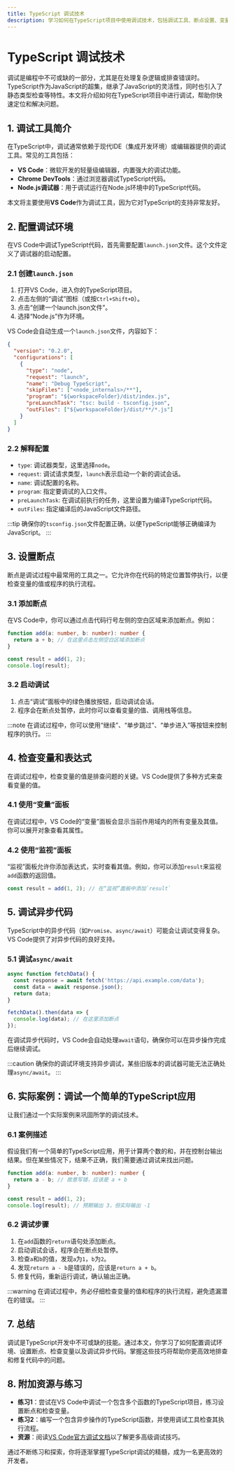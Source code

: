 ```yaml
---
title: TypeScript 调试技术
description: 学习如何在TypeScript项目中使用调试技术，包括调试工具、断点设置、变量检查等，帮助初学者快速掌握调试技巧。
---
```


# TypeScript 调试技术

调试是编程中不可或缺的一部分，尤其是在处理复杂逻辑或排查错误时。TypeScript作为JavaScript的超集，继承了JavaScript的灵活性，同时也引入了静态类型检查等特性。本文将介绍如何在TypeScript项目中进行调试，帮助你快速定位和解决问题。

## 1. 调试工具简介

在TypeScript中，调试通常依赖于现代IDE（集成开发环境）或编辑器提供的调试工具。常见的工具包括：

- **VS Code**：微软开发的轻量级编辑器，内置强大的调试功能。
- **Chrome DevTools**：通过浏览器调试TypeScript代码。
- **Node.js调试器**：用于调试运行在Node.js环境中的TypeScript代码。

本文将主要使用**VS Code**作为调试工具，因为它对TypeScript的支持非常友好。

## 2. 配置调试环境

在VS Code中调试TypeScript代码，首先需要配置`launch.json`文件。这个文件定义了调试器的启动配置。

### 2.1 创建`launch.json`

1. 打开VS Code，进入你的TypeScript项目。
2. 点击左侧的“调试”图标（或按`Ctrl+Shift+D`）。
3. 点击“创建一个launch.json文件”。
4. 选择“Node.js”作为环境。

VS Code会自动生成一个`launch.json`文件，内容如下：

```json
{
  "version": "0.2.0",
  "configurations": [
    {
      "type": "node",
      "request": "launch",
      "name": "Debug TypeScript",
      "skipFiles": ["<node_internals>/**"],
      "program": "${workspaceFolder}/dist/index.js",
      "preLaunchTask": "tsc: build - tsconfig.json",
      "outFiles": ["${workspaceFolder}/dist/**/*.js"]
    }
  ]
}
```

### 2.2 解释配置

- `type`: 调试器类型，这里选择`node`。
- `request`: 调试请求类型，`launch`表示启动一个新的调试会话。
- `name`: 调试配置的名称。
- `program`: 指定要调试的入口文件。
- `preLaunchTask`: 在调试前执行的任务，这里设置为编译TypeScript代码。
- `outFiles`: 指定编译后的JavaScript文件路径。

:::tip
确保你的`tsconfig.json`文件配置正确，以便TypeScript能够正确编译为JavaScript。
:::

## 3. 设置断点

断点是调试过程中最常用的工具之一。它允许你在代码的特定位置暂停执行，以便检查变量的值或程序的执行流程。

### 3.1 添加断点

在VS Code中，你可以通过点击代码行号左侧的空白区域来添加断点。例如：

```typescript
function add(a: number, b: number): number {
  return a + b; // 在这里点击左侧空白区域添加断点
}

const result = add(1, 2);
console.log(result);
```

### 3.2 启动调试

1. 点击“调试”面板中的绿色播放按钮，启动调试会话。
2. 程序会在断点处暂停，此时你可以查看变量的值、调用栈等信息。

:::note
在调试过程中，你可以使用“继续”、“单步跳过”、“单步进入”等按钮来控制程序的执行。
:::

## 4. 检查变量和表达式

在调试过程中，检查变量的值是排查问题的关键。VS Code提供了多种方式来查看变量的值。

### 4.1 使用“变量”面板

在调试过程中，VS Code的“变量”面板会显示当前作用域内的所有变量及其值。你可以展开对象查看其属性。

### 4.2 使用“监视”面板

“监视”面板允许你添加表达式，实时查看其值。例如，你可以添加`result`来监视`add`函数的返回值。

```typescript
const result = add(1, 2); // 在“监视”面板中添加`result`
```

## 5. 调试异步代码

TypeScript中的异步代码（如`Promise`、`async/await`）可能会让调试变得复杂。VS Code提供了对异步代码的良好支持。

### 5.1 调试`async/await`

```typescript
async function fetchData() {
  const response = await fetch('https://api.example.com/data');
  const data = await response.json();
  return data;
}

fetchData().then(data => {
  console.log(data); // 在这里添加断点
});
```

在调试异步代码时，VS Code会自动处理`await`语句，确保你可以在异步操作完成后继续调试。

:::caution
确保你的调试环境支持异步调试，某些旧版本的调试器可能无法正确处理`async/await`。
:::

## 6. 实际案例：调试一个简单的TypeScript应用

让我们通过一个实际案例来巩固所学的调试技术。

### 6.1 案例描述

假设我们有一个简单的TypeScript应用，用于计算两个数的和，并在控制台输出结果。但在某些情况下，结果不正确，我们需要通过调试来找出问题。

```typescript
function add(a: number, b: number): number {
  return a - b; // 故意写错，应该是 a + b
}

const result = add(1, 2);
console.log(result); // 预期输出 3，但实际输出 -1
```

### 6.2 调试步骤

1. 在`add`函数的`return`语句处添加断点。
2. 启动调试会话，程序会在断点处暂停。
3. 检查`a`和`b`的值，发现`a`为`1`，`b`为`2`。
4. 发现`return a - b`是错误的，应该是`return a + b`。
5. 修复代码，重新运行调试，确认输出正确。

:::warning
在调试过程中，务必仔细检查变量的值和程序的执行流程，避免遗漏潜在的错误。
:::

## 7. 总结

调试是TypeScript开发中不可或缺的技能。通过本文，你学习了如何配置调试环境、设置断点、检查变量以及调试异步代码。掌握这些技巧将帮助你更高效地排查和修复代码中的问题。

## 8. 附加资源与练习

- **练习1**：尝试在VS Code中调试一个包含多个函数的TypeScript项目，练习设置断点和检查变量。
- **练习2**：编写一个包含异步操作的TypeScript函数，并使用调试工具检查其执行流程。
- **资源**：阅读[VS Code官方调试文档](https://code.visualstudio.com/docs/editor/debugging)以了解更多高级调试技巧。

通过不断练习和探索，你将逐渐掌握TypeScript调试的精髓，成为一名更高效的开发者。
